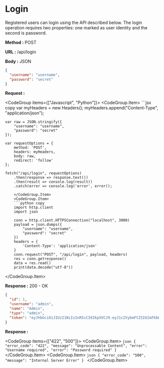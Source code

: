 
# Login

Registered users can login using the API described below. The login operation requires two properties: one marked as user identity and the second is password.

**Method :** <Badge>POST</Badge>

**URL :** <Badge variant="dark">/api/login</Badge>

**Body :** <Badge variant="purple">JSON</Badge>

```json
{
  "username": "username",
  "password": "secret"
}
```

**Request :**

<CodeGroup items={["Javascript", "Python"]}>
	<CodeGroup.Item>
	```jsx copy
	var myHeaders = new Headers();
  myHeaders.append("Content-Type", "application/json");

	var raw = JSON.stringify({
		"username": "username",
		"password": "secret"
	});

	var requestOptions = {
		method: 'POST',
		headers: myHeaders,
		body: raw,
		redirect: 'follow'
	};

	fetch("/api/login", requestOptions)
		.then(response => response.text())
		.then(result => console.log(result))
		.catch(error => console.log('error', error));

````
	</CodeGroup.Item>
	<CodeGroup.Item>
	```python copy
	import http.client
	import json

	conn = http.client.HTTPSConnection("localhost", 3000)
	payload = json.dumps({
		"username": "username",
		"password": "secret"
	})
	headers = {
		'Content-Type': 'application/json'
	}
	conn.request("POST", "/api/login", payload, headers)
	res = conn.getresponse()
	data = res.read()
	print(data.decode("utf-8"))

````

</CodeGroup.Item>

</CodeGroup>

**Response :** <BadgeOutline variant="success">200 - OK</BadgeOutline>

```json
{
  "id": 1,
  "username": "admin",
  "name": "Admin",
  "type": "admin",
  "token": "eyJhbGciOiJIUzI1NiIsInR5cCI6IkpXVCJ9.eyJ1c2VybmFtZSI6ImFkbWluIiwicGFzc3dvcmQiOiJBZG1pbiIsImlhdCI6MTY3MzU5MDY1NH0.z8Bc26vhWGICs78KyujSWXY5S98qoccYl9pBVWEFYBY"
}
```

**Response :**

<CodeGroup items={["422", "500"]}>
	<CodeGroup.Item>
	```json
	{
        "error_code": "422",
        "message": "Unprocessable Content",
        "error": "Username required",
        "error": "Password required"
	}
	```
	</CodeGroup.Item>
	<CodeGroup.Item>
	```json
	{
		"error_code": "500",
		"message": "Internal Server Error"
	}
	```
	</CodeGroup.Item>
</CodeGroup>
